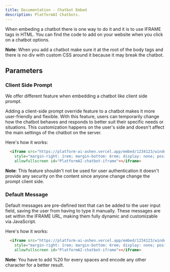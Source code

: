 ```yaml
---
title: Documentation - Chatbot Embed
description: PlatformAI Chatbots.
---
```


When embeding a chatbot there is one way to do it and it is to use IFRAME tags in HTML. You can find the code to add on your website when you click on a chatbot options.

**Note**: When you add a chatbot make sure it at the root of the body tags and there is no div with custom CSS around it because it may break the chatbot.

## Parameters

### Client Side Prompt

We offer different feature when embedding a chatbot like client side prompt.

Adding a client-side prompt override feature to a chatbot makes it more user-friendly and flexible. With this feature, users can temporarily change how the chatbot behaves and responds to better suit their specific needs or situations. This customization happens on the user's side and doesn't affect the main settings of the chatbot on the server.

Here's how it works:

```HTML
  <iframe src="https://platform-ai-ashen.vercel.app/embed/1234123/window?chatbox=false&clientSidePrompt=You are currently talking to {User X} help him to understand the book {Book Name X}."
    style="margin-right: 1rem; margin-bottom: 6rem; display: none; position: fixed; right: 0; bottom: 0; pointer-events: none; overflow: hidden; height: 65vh; border: 2px solid #e2e8f0; border-radius: 0.375rem; box-shadow: 0 4px 6px -1px rgba(0, 0, 0, 0.1), 0 2px 4px -1px rgba(0, 0, 0, 0.06); width: 30rem;"
    allowfullscreen id="PlatformAI-chatbot-iframe"></iframe>
```

**Note**: This feature shouldn't not be used for user authentication it doesn't provide any security on the content since anyone change change the prompt client side.

### Default Message

Default messages are pre-defined text that can be added to the user input field, saving the user from having to type it manually. These messages are set within the IFRAME URL, making them fully dynamic and customizable via JavaScript.

Here's how it works:

```HTML
  <iframe src="https://platform-ai-ashen.vercel.app/embed/1234123/window?chatbox=false&defaultMessage=How%20many%20chatbot%20can%20I%20create%20for%20free?"
    style="margin-right: 1rem; margin-bottom: 6rem; display: none; position: fixed; right: 0; bottom: 0; pointer-events: none; overflow: hidden; height: 65vh; border: 2px solid #e2e8f0; border-radius: 0.375rem; box-shadow: 0 4px 6px -1px rgba(0, 0, 0, 0.1), 0 2px 4px -1px rgba(0, 0, 0, 0.06); width: 30rem;"
    allowfullscreen id="PlatformAI-chatbot-iframe"></iframe>
```

**Note**: You have to add %20 for every spaces and encode any other character for a better result.
